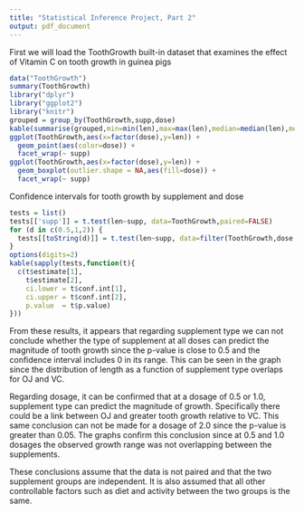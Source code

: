 ```yaml
---
title: "Statistical Inference Project, Part 2"
output: pdf_document
---
```

First we will load the ToothGrowth built-in dataset  that examines the effect of Vitamin C on tooth growth in guinea pigs

```r
data("ToothGrowth")
summary(ToothGrowth)
library("dplyr")
library("ggplot2")
library("knitr")
grouped = group_by(ToothGrowth,supp,dose)
kable(summarise(grouped,min=min(len),max=max(len),median=median(len),mean=mean(len),sd=sd(len)))
ggplot(ToothGrowth,aes(x=factor(dose),y=len)) +
  geom_point(aes(color=dose)) +
  facet_wrap(~ supp)
ggplot(ToothGrowth,aes(x=factor(dose),y=len)) +
  geom_boxplot(outlier.shape = NA,aes(fill=dose)) +
  facet_wrap(~ supp)
```

Confidence intervals for tooth growth by supplement and dose

```r
tests = list()
tests[['supp']] = t.test(len~supp, data=ToothGrowth,paired=FALSE)
for (d in c(0.5,1,2)) {
  tests[[toString(d)]] = t.test(len~supp, data=filter(ToothGrowth,dose == d),paired=FALSE)
}
options(digits=2)
kable(sapply(tests,function(t){
  c(t$estimate[1],
    t$estimate[2],
    ci.lower = t$conf.int[1],
    ci.upper = t$conf.int[2],
    p.value  = t$p.value)
}))
```

From these results, it appears that regarding supplement type we can not conclude whether the type of supplement at all doses can  predict the magnitude of tooth growth since the p-value is close to 0.5 and the confidence interval includes 0 in its range. This can be seen in the graph since the distribution of length as a function of supplement type overlaps for OJ and VC.

Regarding dosage, it can be confirmed that at a dosage of 0.5 or 1.0, supplement type can predict the magnitude of growth. Specifically there could be a link between OJ and greater tooth growth relative to VC. This same conclusion can not be made for a dosage of 2.0 since the p-value is greater than 0.05. The graphs confirm this conclusion since at 0.5 and 1.0 dosages the observed growth range was not overlapping between the supplements.

These conclusions assume that the data is not paired and that the two supplement groups are independent. It is also assumed that all other controllable factors such as diet and activity between the two groups is the same.